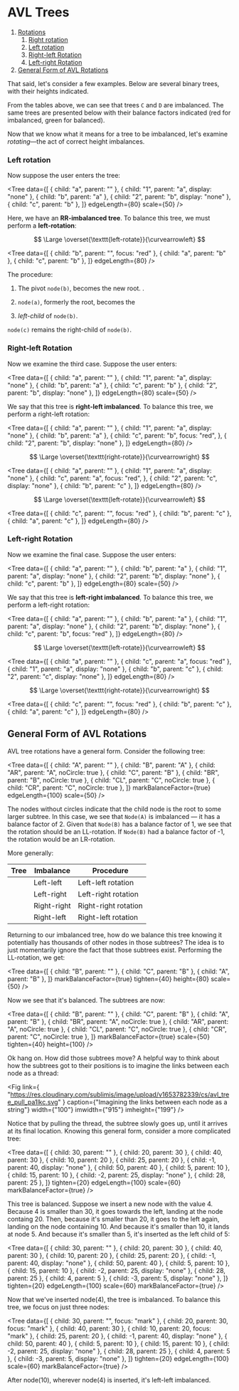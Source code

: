
# AVL Trees

1. [Rotations](#rotations)
	1. [Right rotation](#right-rotation)
	2. [Left rotation](#left-rotation)
	3. [Right-left Rotation](#right-left-rotation)
	4. [Left-right Rotation](#left-right-rotation)
2. [General Form of AVL Rotations](#general-form-of-avl-rotations)



<div id="avl_tree_set"></div>



That said, let's consider a few examples. Below are several binary trees,
with their heights indicated.





From the tables above, we can see that trees ${\texttt{C}}$ and
${\texttt{D}}$ are imbalanced. The same trees are presented below with
their balance factors indicated (red for imbalanced, green for balanced).



Now that we know what it means for a tree to be imbalanced, let's examine
_rotating_—the act of correct height imbalances.






### Left rotation

Now suppose the user enters the tree:

<Tree
	data={[
		{ child: "a", parent: "" },
		{ child: "1", parent: "a", display: "none" },
		{ child: "b", parent: "a" },
		{ child: "2", parent: "b", display: "none" },
		{ child: "c", parent: "b" },
	]}
	edgeLength={80}
	scale={50}
/>

Here, we have an __RR-imbalanced tree__. To balance this tree, we must
perform a __left-rotation__:

<Grid cols={3}>
<Tree
	data={[
		{ child: "a", parent: "" },
		{ child: "d", parent: "a", display: "none" },
		{ child: "b", parent: "a", focus: "red" },
		{ child: "e", parent: "b", display: "none" },
		{ child: "c", parent: "b" },
	]}
	edgeLength={80}
/>

$$
	\Large \overset{\texttt{left-rotate}}{\curvearrowleft}
$$

<Tree
	data={[
		{ child: "b", parent: "", focus: "red" },
		{ child: "a", parent: "b" },
		{ child: "c", parent: "b" },
	]}
	edgeLength={80}
/>
</Grid>

The procedure:

1. The pivot ${\texttt{node(b)},}$ becomes the new root. .

2. ${\texttt{node(a)},}$ formerly the root, becomes the

3. <em>left-child</em> of ${\texttt{node(b)}.}$

${\texttt{node(c)}}$ remains the right-child of ${\texttt{node(b)}.}$

### Right-left Rotation

Now we examine the third case. Suppose the user enters:

<Tree
	data={[
		{ child: "a", parent: "" },
		{ child: "1", parent: "a", display: "none" },
		{ child: "b", parent: "a" },
		{ child: "c", parent: "b" },
		{ child: "2", parent: "b", display: "none" },
	]}
	edgeLength={80}
	scale={50}
/>

We say that this tree is __right-left imbalanced__. To balance this tree,
we perform a right-left rotation:

<Grid cols={5}>

<Tree
	data={[
		{ child: "a", parent: "" },
		{ child: "1", parent: "a", display: "none" },
		{ child: "b", parent: "a" },
		{
			child: "c",
			parent: "b",
			focus: "red",
		},
		{ child: "2", parent: "b", display: "none" },
	]}
	edgeLength={80}
/>

$$
	\Large \overset{\texttt{right-rotate}}{\curvearrowright}
$$

<Tree
	data={[
		{ child: "a", parent: "" },
		{ child: "1", parent: "a", display: "none" },
		{
			child: "c",
			parent: "a",
			focus: "red",
		},
		{ child: "2", parent: "c", display: "none" },
		{ child: "b", parent: "c" },
	]}
	edgeLength={80}
/>

$$
	\Large \overset{\texttt{left-rotate}}{\curvearrowleft}
$$

<Tree
	data={[
		{ child: "c", parent: "", focus: "red" },
		{ child: "b", parent: "c" },
		{ child: "a", parent: "c" },
	]}
	edgeLength={80}
/>

</Grid>

### Left-right Rotation

Now we examine the final case. Suppose the user enters:

<Tree
	data={[
		{ child: "a", parent: "" },
		{ child: "b", parent: "a" },
		{ child: "1", parent: "a", display: "none" },
		{ child: "2", parent: "b", display: "none" },
		{ child: "c", parent: "b" },
	]}
	edgeLength={80}
	scale={50}
/>

We say that this tree is __left-right imbalanced__. To balance this tree,
we perform a left-right rotation:

<Grid cols={5}>

<Tree
	data={[
		{ child: "a", parent: "" },
		{ child: "b", parent: "a" },
		{ child: "1", parent: "a", display: "none" },
		{ child: "2", parent: "b", display: "none" },
		{ child: "c", parent: "b", focus: "red" },
	]}
	edgeLength={80}
/>

$$
	\Large \overset{\texttt{left-rotate}}{\curvearrowleft}
$$

<Tree
	data={[
		{ child: "a", parent: "" },
		{ child: "c", parent: "a", focus: "red" },
		{ child: "1", parent: "a", display: "none" },
		{ child: "b", parent: "c" },
		{ child: "2", parent: "c", display: "none" },
	]}
	edgeLength={80}
/>

$$
	\Large \overset{\texttt{right-rotate}}{\curvearrowright}
$$

<Tree
	data={[
		{ child: "c", parent: "", focus: "red" },
		{ child: "b", parent: "c" },
		{ child: "a", parent: "c" },
	]}
	edgeLength={80}
/>

</Grid>

## General Form of AVL Rotations

AVL tree rotations have a general form. Consider the following tree:

<Tree
	data={[
		{ child: "A", parent: "" },
		{ child: "B", parent: "A" },
		{ child: "AR", parent: "A", noCircle: true },
		{ child: "C", parent: "B" },
		{ child: "BR", parent: "B", noCircle: true },
		{ child: "CL", parent: "C", noCircle: true },
		{ child: "CR", parent: "C", noCircle: true },
	]}
	markBalanceFactor={true}
	edgeLength={100}
	scale={50}
/>

The nodes without circles indicate that the child node is the root to some
larger subtree. In this case, we see that `Node(A)` is imbalanced — it has
a balance factor of 2. Given that `Node(B)` has a balance factor of 1, we
see that the rotation should be an LL-rotation. If `Node(B)` had a balance
factor of -1, the rotation would be an LR-rotation.

More generally:

<table>
	<thead>
		<tr>
			<th style={{ width: "50%" }}>Tree</th>
			<th>Imbalance</th>
			<th>Procedure</th>
		</tr>
	</thead>
	<tbody>
		<tr>
			<td>
				<Tree
					data={[
						{ child: 2, parent: "", label: "none", ant: "2" },
						{ child: 1, parent: 2, label: "none", ant: "1" },
						{ child: 0, parent: 2, label: "none", ant: "0" },
						{ child: 3, parent: 1, label: "none", ant: "0" },
						{ child: 4, parent: 1, display: "none" },
					]}
					height={70}
					tighten={30}
				/>
			</td>
			<td>Left-left</td>
			<td>Left-left rotation</td>
		</tr>
		<tr>
			<td>
				<Tree
					data={[
						{ child: 2, parent: "", label: "none", ant: "2" },
						{ child: 1, parent: 2, label: "none", ant: "-1" },
						{ child: 0, parent: 2, label: "none", ant: "0" },
						{ child: 3, parent: 1, label: "none", ant: "0" },
						{ child: 4, parent: 1, display: "none" },
					]}
					height={70}
					tighten={30}
				/>
			</td>
			<td>Left-right</td>
			<td>Left-right rotation</td>
		</tr>
		<tr>
			<td>
				<Tree
					data={[
						{ child: 2, parent: "", label: "none", ant: "2" },
						{ child: 1, parent: 2, label: "none", ant: "0" },
						{ child: 0, parent: 2, label: "none", ant: "1" },
						{ child: 4, parent: 0, display: "none" },
						{ child: 3, parent: 0, label: "none", ant: "0" },
					]}
					height={70}
					tighten={30}
				/>
			</td>
			<td>Right-right</td>
			<td>Right-right rotation</td>
		</tr>
		<tr>
			<td>
				<Tree
					data={[
						{ child: 2, parent: "", label: "none", ant: "2" },
						{ child: 1, parent: 2, label: "none", ant: "0" },
						{ child: 0, parent: 2, label: "none", ant: "-1" },
						{ child: 4, parent: 0, display: "none" },
						{ child: 3, parent: 0, label: "none", ant: "0" },
					]}
					height={70}
					tighten={30}
				/>
			</td>
			<td>Right-left</td>
			<td>Right-left rotation</td>
		</tr>
	</tbody>
</table>

Returning to our imbalanced tree, how do we balance this tree knowing it
potentially has thousands of other nodes in those subtrees? The idea is to
just momentarily ignore the fact that those subtrees exist. Performing the
LL-rotation, we get:

<Tree
	data={[
		{ child: "B", parent: "" },
		{ child: "C", parent: "B" },
		{ child: "A", parent: "B" },
	]}
	markBalanceFactor={true}
	tighten={40}
	height={80}
	scale={50}
/>

Now we see that it's balanced. The subtrees are now:

<Tree
	data={[
		{ child: "B", parent: "" },
		{ child: "C", parent: "B" },
		{ child: "A", parent: "B" },
		{ child: "BR", parent: "A", noCircle: true },
		{ child: "AR", parent: "A", noCircle: true },
		{ child: "CL", parent: "C", noCircle: true },
		{ child: "CR", parent: "C", noCircle: true },
	]}
	markBalanceFactor={true}
	scale={50}
	tighten={40}
	height={100}
/>

Ok hang on. How did those subtrees move? A helpful way to think about how
the subtrees got to their positions is to imagine the links between each
node as a thread:

<Fig
	link={
		"https://res.cloudinary.com/sublimis/image/upload/v1653782339/cs/avl_tree_pull_pa1lkc.svg"
	}
	caption={"Imagining the links between each node as a string"}
	width={"100"}
	imwidth={"915"}
	imheight={"199"}
/>

Notice that by pulling the thread, the subtree slowly goes up, until it
arrives at its final location. Knowing this general form, consider a more
complicated tree:

<Tree
	data={[
		{ child: 30, parent: "" },
		{ child: 20, parent: 30 },
		{ child: 40, parent: 30 },
		{ child: 10, parent: 20 },
		{ child: 25, parent: 20 },
		{ child: -1, parent: 40, display: "none" },
		{ child: 50, parent: 40 },
		{ child: 5, parent: 10 },
		{ child: 15, parent: 10 },
		{ child: -2, parent: 25, display: "none" },
		{ child: 28, parent: 25 },
	]}
	tighten={20}
	edgeLength={100}
	scale={60}
	markBalanceFactor={true}
/>

This tree is balanced. Suppose we insert a new node with the value 4.
Because 4 is smaller than 30, it goes towards the left, landing at the node
containg 20. Then, because it's smaller than 20, it goes to the left again,
landing on the node containing 10. And because it's smaller than 10, it
lands at node 5. And because it's smaller than 5, it's inserted as the left
child of 5:

<Tree
	data={[
		{ child: 30, parent: "" },
		{ child: 20, parent: 30 },
		{ child: 40, parent: 30 },
		{ child: 10, parent: 20 },
		{ child: 25, parent: 20 },
		{ child: -1, parent: 40, display: "none" },
		{ child: 50, parent: 40 },
		{ child: 5, parent: 10 },
		{ child: 15, parent: 10 },
		{ child: -2, parent: 25, display: "none" },
		{ child: 28, parent: 25 },
		{ child: 4, parent: 5 },
		{ child: -3, parent: 5, display: "none" },
	]}
	tighten={20}
	edgeLength={100}
	scale={60}
	markBalanceFactor={true}
/>

Now that we've inserted node(4), the tree is imbalanced. To balance this
tree, we focus on just three nodes:

<Tree
	data={[
		{ child: 30, parent: "", focus: "mark" },
		{ child: 20, parent: 30, focus: "mark" },
		{ child: 40, parent: 30 },
		{ child: 10, parent: 20, focus: "mark" },
		{ child: 25, parent: 20 },
		{ child: -1, parent: 40, display: "none" },
		{ child: 50, parent: 40 },
		{ child: 5, parent: 10 },
		{ child: 15, parent: 10 },
		{ child: -2, parent: 25, display: "none" },
		{ child: 28, parent: 25 },
		{ child: 4, parent: 5 },
		{ child: -3, parent: 5, display: "none" },
	]}
	tighten={20}
	edgeLength={100}
	scale={60}
	markBalanceFactor={true}
/>

After node(10), wherever node(4) is inserted, it's left-left imbalanced.
